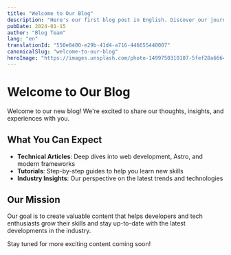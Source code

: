 ```yaml
---
title: "Welcome to Our Blog"
description: "Here's our first blog post in English. Discover our journey and what's coming next."
pubDate: 2024-01-15
author: "Blog Team"
lang: "en"
translationId: "550e8400-e29b-41d4-a716-446655440007"
canonicalSlug: "welcome-to-our-blog"
heroImage: "https://images.unsplash.com/photo-1499750310107-5fef28a66643?ixlib=rb-4.0.3&auto=format&fit=crop&w=1200&h=600&q=80"
---
```


# Welcome to Our Blog

Welcome to our new blog! We're excited to share our thoughts, insights, and experiences with you.

## What You Can Expect

- **Technical Articles**: Deep dives into web development, Astro, and modern frameworks
- **Tutorials**: Step-by-step guides to help you learn new skills
- **Industry Insights**: Our perspective on the latest trends and technologies

## Our Mission

Our goal is to create valuable content that helps developers and tech enthusiasts grow their skills and stay up-to-date with the latest developments in the industry.

Stay tuned for more exciting content coming soon! 